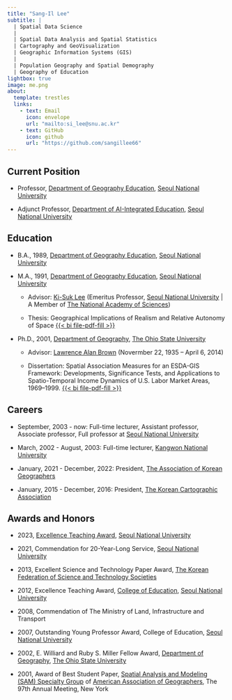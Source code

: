 ```yaml
---
title: "Sang-Il Lee"
subtitle: |
  | Spatial Data Science
  |
  | Spatial Data Analysis and Spatial Statistics
  | Cartography and GeoVisualization
  | Geographic Information Systems (GIS)
  |
  | Population Geography and Spatial Demography
  | Geography of Education
lightbox: true
image: me.png
about:
  template: trestles
  links:
    - text: Email
      icon: envelope
      url: "mailto:si_lee@snu.ac.kr"
    - text: GitHub
      icon: github
      url: "https://github.com/sangillee66"
---
```


::: column-page
## Current Position

-   Professor, [Department of Geography Education](https://geoedu.snu.ac.kr/), [Seoul National University](https://www.snu.ac.kr/)

-   Adjunct Professor, [Department of AI-Integrated Education](https://aied.snu.ac.kr/), [Seoul National University](https://www.snu.ac.kr/)

## Education

-   B.A., 1989, [Department of Geography Education](https://geoedu.snu.ac.kr/), [Seoul National University](https://www.snu.ac.kr/)

-   M.A., 1991, [Department of Geography Education](https://geoedu.snu.ac.kr/), [Seoul National University](https://www.snu.ac.kr/)

    -   Advisor: [Ki-Suk Lee](https://www.nas.go.kr/page/3a27a6a3-d008-46cf-8ce2-c1789be74dd8?mber_key=10000053&view=Y&view_url=%2Fmember%2Fview%2Flist&redirect_url=%2Fpage%2F3a27a6a3-d008-46cf-8ce2-c1789be74dd8) (Emeritus Professor, [Seoul National University](https://www.snu.ac.kr/) \| A Member of [The National Academy of Sciences](https://www.nas.go.kr/))

    -   Thesis: Geographical Implications of Realism and Relative Autonomy of Space [{{< bi file-pdf-fill >}}](papers/1990_01_지리교육논집_이상일.pdf)

-   Ph.D., 2001, [Department of Geography](https://geography.osu.edu/), [The Ohio State University](https://www.osu.edu/)

    -   Advisor: [Lawrence Alan Brown](https://u.osu.edu/larryslegacy/2014/12/08/hello-world/) (Novermber 22, 1935 – April 6, 2014)

    -   Dissertation: Spatial Association Measures for an ESDA-GIS Framework: Developments, Significance Tests, and Applications to Spatio-Temporal Income Dynamics of U.S. Labor Market Areas, 1969–1999. [{{< bi file-pdf-fill >}}](papers/2001_03_Dissertation_Lee.pdf)

## Careers

-   September, 2003 - now: Full-time lecturer, Assistant professor, Associate professor, Full professor at [Seoul National University](https://www.snu.ac.kr/)

-   March, 2002 - August, 2003: Full-time lecturer, [Kangwon National University](https://wwwk.kangwon.ac.kr/)

-   January, 2021 - December, 2022: President, [The Association of Korean Geographers](http://www.koreangeography.or.kr/)

-   January, 2015 - December, 2016: President, [The Korean Cartographic Association](http://www.cartography.or.kr/)

## Awards and Honors

-   2023, [Excellence Teaching Award](https://www.snu.ac.kr/about/winners/education), [Seoul National University](https://www.snu.ac.kr/)

-   2021, Commendation for 20-Year-Long Service, [Seoul National University](https://www.snu.ac.kr/)

-   2013, Excellent Science and Technology Paper Award, [The Korean Federation of Science and Technology Societies](https://www.kofst.or.kr/)

-   2012, Excellence Teaching Award, [College of Education](https://edu.snu.ac.kr/), [Seoul National University](https://www.snu.ac.kr/)

-   2008, Commendation of The Ministry of Land, Infrastructure and Transport

-   2007, Outstanding Young Professor Award, College of Education, [Seoul National University](https://www.snu.ac.kr/)

-   2002, E. Williard and Ruby S. Miller Fellow Award, [Department of Geography](https://geography.osu.edu/), [The Ohio State University](https://www.osu.edu/)

-   2001, Award of Best Student Paper, [Spatial Analysis and Modeling (SAM) Specialty Group](http://sam-aag.org/) of [American Association of Geographers](https://www.aag.org/), The 97th Annual Meeting, New York
:::
